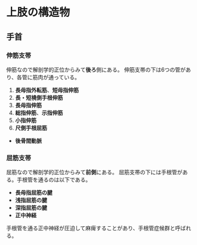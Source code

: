 # 上肢の構造物
## 手首
### 伸筋支帯
伸筋なので解剖学的正位からみて**後ろ**側にある。
伸筋支帯の下は6つの管があり、各管に筋肉が通っている。

1. **長母指外転筋**、**短母指伸筋**
2. **長・短橈側手根伸筋**
3. **長母指伸筋**
4. **総指伸筋**、**示指伸筋**
5. **小指伸筋**
6. **尺側手根屈筋**

- **後骨間動脈**

### 屈筋支帯
屈筋なので解剖学的正位からみて**前側**にある。
屈筋支帯の下には手根管がある。手根管を通るのは以下である。

- **長母指屈筋の腱**
- **浅指屈筋の腱**
- **深指屈筋の腱**
- **正中神経**

手根管を通る正中神経が圧迫して麻痺することがあり、手根管症候群と呼ばれる。
